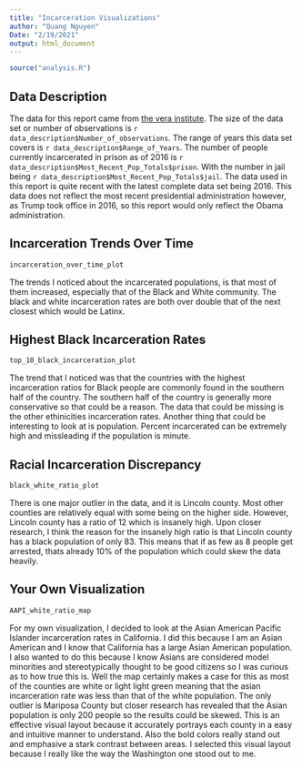 ```yaml
---
title: "Incarceration Visualizations"
author: "Quang Nguyen"
Date: "2/19/2021"
output: html_document
---
```


```r
source("analysis.R")
```

## Data Description
  The data for this report came from [the vera institute](https://github.com/vera-institute/incarceration-trends#data). The size of the data set or number of observations is `r data_description$Number_of_observations`. The range of years this data set covers is
`r data_description$Range_of_Years`. The number of people currently incarcerated in prison as of 2016 is `r data_description$Most_Recent_Pop_Totals$prison`. With the number in jail being `r data_description$Most_Recent_Pop_Totals$jail`.
The data used in this report is quite recent with the latest complete data set being 2016. This data does not reflect the most recent presidential administration however, as Trump took office in 2016, so this report   would only reflect the Obama administration.
  
## Incarceration Trends Over Time
```r
incarceration_over_time_plot
```
  
  The trends I noticed about the incarcerated populations, is that most of them increased, especially that of the Black and White community. The black and white incarceration rates are both over double that of the next closest which would be Latinx.
  
## Highest Black Incarceration Rates
```r
top_10_black_incarceration_plot
```
  
  The trend that I noticed was that the countries with the highest incarceration ratios for Black people are commonly found in the southern half of the country. The southern half of the country is generally more conservative so that could be a reason. The data that could be missing is the other ethinicities incarceration rates. Another thing that could be interesting to look at is population. Percent incarcerated can be extremely high and missleading if the population is minute.
  
## Racial Incarceration Discrepancy
```r
black_white_ratio_plot
```
  
  There is one major outlier in the data, and it is Lincoln county. Most other counties are relatively equal with some being on the higher side. However, Lincoln county has a ratio of 12 which is insanely high. Upon closer research, I think the reason for the insanely high ratio is that Lincoln county has a black population of only 83. This means that if as few as 8 people get arrested, thats already 10% of the population which could skew the data heavily.
  
## Your Own Visualization
```r
AAPI_white_ratio_map
```
  
  For my own visualization, I decided to look at the Asian American Pacific Islander incarceration rates in California. I did this because I am an Asian American and I know that California has a large Asian American population. I also wanted to do this because I know Asians are considered model minorities and stereotypically thought to be good citizens so I was curious as to how true this is. Well the map certainly makes a case for this as most of the counties are white or light light green meaning that the asian incarceration rate was less than that of the white population. The only outlier is Mariposa County but closer research has revealed that the Asian population is only 200 people so the results could be skewed. This is an effective visual layout because it accurately portrays each county in a easy and intuitive manner to understand. Also the bold colors really stand out and emphasive a stark contrast between areas. I selected this visual layout because I really like the way the Washington one stood out to me.